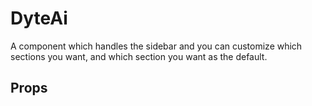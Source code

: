 # DyteAi

A component which handles the sidebar and
you can customize which sections you want, and which section you want as the default.

## Props

<PropsTable of="dyte-ai" />
